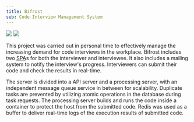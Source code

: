 ```yaml
---
title: Bifrost
sub: Code Interview Management System
---
```


<div className="grid grid-cols-2 gap-2">
	<Image src={interviewer} caption="Interviewer Page" />
	<Image src={interviewee} caption="Interviewee Page" />
</div>

This project was carried out in personal time to effectively manage the increasing demand for code interviews in the workplace.
Bifrost includes two <abbr title="Single Page Application">SPA</abbr>s for both the interviewer and interviewee.
It also includes a mailing system to notify the interview's progress.
Interviewers can submit their code and check the results in real-time.

<Mermaid src={system_overview} caption="System Overview" />

The server is divided into a API server and a processing server, with an independent message queue service in between for scalability.
Duplicate tasks are prevented by utilizing atomic operations in the database during task requests.
The processing server builds and runs the code inside a container to protect the host from the submitted code.
Redis was used as a buffer to deliver real-time logs of the execution results of submitted code.
